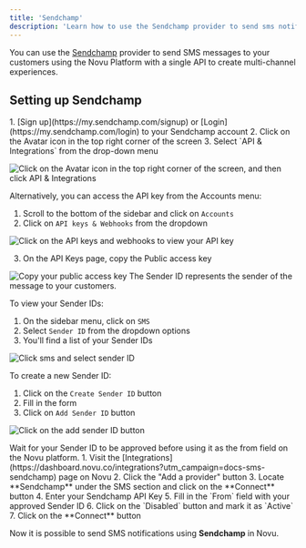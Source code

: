 ```yaml
---
title: 'Sendchamp'
description: 'Learn how to use the Sendchamp provider to send sms notifications using Novu'
---
```


You can use the [Sendchamp](https://www.sendchamp.com/) provider to send SMS messages to your customers using the Novu Platform with a single API to create multi-channel experiences.

## Setting up Sendchamp

<Steps>
<Step title="Get your API Key">
1. [Sign up](https://my.sendchamp.com/signup) or [Login](https://my.sendchamp.com/login) to your Sendchamp account
2. Click on the Avatar icon in the top right corner of the screen
3. Select `API & Integrations` from the drop-down menu

<img
  alt="Click on the Avatar icon in the top right corner of the screen, and then click API & Integrations"
  src="/images/channels-and-providers/sms/sendchamp/image-67.png"
/>

Alternatively, you can access the API key from the Accounts menu:

1. Scroll to the bottom of the sidebar and click on `Accounts`
2. Click on `API keys & Webhooks` from the dropdown

<img
  alt="Click on the API keys and webhooks to view your API key"
  src="/images/channels-and-providers/sms/sendchamp/image-68.png"
/>

3. On the API Keys page, copy the Public access key

<img alt="Copy your public access key" src="/images/channels-and-providers/sms/sendchamp/image-69.png" />
</Step>

<Step title="Set up your Sender ID">
The Sender ID represents the sender of the message to your customers.

To view your Sender IDs:

1. On the sidebar menu, click on `SMS`
2. Select `Sender ID` from the dropdown options
3. You'll find a list of your Sender IDs

<img
  alt="Click sms and select sender ID"
  src="/images/channels-and-providers/sms/sendchamp/image-70.png"
/>

To create a new Sender ID:

1. Click on the `Create Sender ID` button
2. Fill in the form
3. Click on `Add Sender ID` button

<img
  alt="Click on the add sender ID button"
  src="/images/channels-and-providers/sms/sendchamp/image-71.png"
/>

<Callout type="info">
Wait for your Sender ID to be approved before using it as the from field on the Novu platform.
</Callout>
</Step>

<Step title="Connect Sendchamp to Novu">
1. Visit the [Integrations](https://dashboard.novu.co/integrations?utm_campaign=docs-sms-sendchamp) page on Novu
2. Click the "Add a provider" button
3. Locate **Sendchamp** under the SMS section and click on the **Connect** button
4. Enter your Sendchamp API Key
5. Fill in the `From` field with your approved Sender ID
6. Click on the `Disabled` button and mark it as `Active`
7. Click on the **Connect** button
</Step>
</Steps>

Now it is possible to send SMS notifications using **Sendchamp** in Novu.
